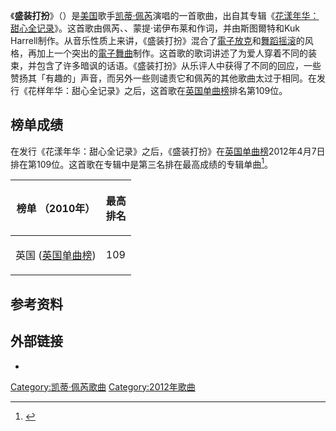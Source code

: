 {{noteTA
|G1=Music
|G2=Show
|G3=Katy Perry
}}
{{Infobox song
| Name = 盛装打扮
| original_name = Dressin' Up
| language = en
| type = song
| Artist = [[凯蒂·佩芮|凯蒂·佩芮]]
| Album = [[花漾年华：甜心全记录|花漾年华：甜心全记录]]
| Genre = {{Flat list|
*[[電子放克|電子放克]]
}}
| Released = {{start date|2012|3|26}}
| Recorded = The Boom Boom Room<br>([[加州|加州]][[伯班克_(加利福尼亚州)|伯班克]])
| Label = [[Capitol_Records|国会]]
| Length = 3:43
| Writer = {{flatlist|
*[[凯蒂·佩芮|凯蒂·佩芮]]
*{{le|克里斯托弗·斯圖爾特|Tricky Stewart|克里斯托弗·「狡猾」·斯圖爾特}}
*蒙提·诺伊布莱
*{{le|麥特·蒂森|Matt Theissen}}
}}
| Producer = {{Flat list|
*斯圖爾特
*[[庫克·哈瑞爾|庫克·哈瑞爾]] <small>（演唱）</small>
}}
| prev = [[绝对清醒|绝对清醒]]<br>Wide Awake
| prev_no = 15
| track_no = 16
| next = 外星品种<br>E.T.
| next_no = 17
}}

《'''盛装打扮'''》（{{lang-en|'''Dressin' Up'''}}）是[[美国|美国]]歌手[[凯蒂·佩芮|凯蒂·佩芮]]演唱的一首歌曲，出自其专辑《[[花漾年华：甜心全记录|花漾年华：甜心全记录]]》。这首歌由佩芮、{{le|克里斯托弗·斯圖爾特|Tricky Stewart|克里斯托弗·「狡猾」·斯圖爾特}}、蒙提·诺伊布莱和{{le|麥特·蒂森|Matt Theissen}}作词，并由斯图爾特和Kuk Harrell制作。从音乐性质上来讲，《盛装打扮》混合了[[電子放克|電子放克]]和[[舞蹈摇滚|舞蹈摇滚]]的风格，再加上一个突出的[[電子舞曲|電子舞曲]]制作。这首歌的歌词讲述了为爱人穿着不同的装束，并包含了许多暗讽的话语。《盛装打扮》从乐评人中获得了不同的回应，一些赞扬其「有趣的」声音，而另外一些则谴责它和佩芮的其他歌曲太过于相同。在发行《花样年华：甜心全记录》之后，这首歌在[[英国单曲榜|英国单曲榜]]排名第109位。

==榜单成绩==
在发行《花漾年华：甜心全记录》之后，《盛装打扮》在[[英国单曲榜|英国单曲榜]]2012年4月7日排在第109位。这首歌在专辑中是第三名排在最高成绩的专辑单曲<ref name="UK">{{cite web|url=|title=UK Singles Chart (Week April 1, 2012 to April 7, 2012)|publisher=Official Charts Company|accessdate=2012-04-08}}</ref>。

{| class="wikitable sortable plainrowheaders" style="text-align:center;"
|-
!scope="col"| 榜单 （2010年）
!scope="col"| 最高<br>排名
|-
! scope="row"| 英国 ([[英国单曲榜|英国单曲榜]])
| 109
|}

==参考资料==
{{Reflist|2}}

==外部链接==
* {{MetroLyrics song|Katy-Perry|dressin-up}}<!-- Licensed lyrics provider -->
{{Katy Perry songs}}

[[Category:凯蒂·佩芮歌曲|Category:凯蒂·佩芮歌曲]]
[[Category:2012年歌曲|Category:2012年歌曲]]